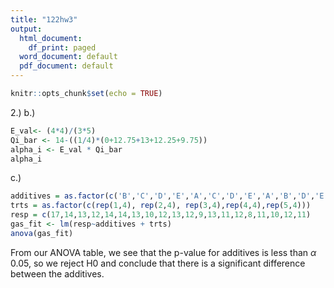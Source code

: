 ```yaml
---
title: "122hw3"
output:
  html_document:
    df_print: paged
  word_document: default
  pdf_document: default
---
```


```r
knitr::opts_chunk$set(echo = TRUE)
```

2.)
b.)
```r
E_val<- (4*4)/(3*5)
Qi_bar <- 14-((1/4)*(0+12.75+13+12.25+9.75))
alpha_i <- E_val * Qi_bar
alpha_i
```


c.)
```r
additives = as.factor(c('B','C','D','E','A','C','D','E','A','B','D','E','A','B','C','E','A','B','C','D'))
trts = as.factor(c(rep(1,4), rep(2,4), rep(3,4),rep(4,4),rep(5,4)))
resp = c(17,14,13,12,14,14,13,10,12,13,12,9,13,11,12,8,11,10,12,11)
gas_fit <- lm(resp~additives + trts)
anova(gas_fit)
```
From our ANOVA table, we see that the p-value for additives is less than $\alpha$ 0.05, so we reject H0 and conclude that there is a significant difference between the additives. 